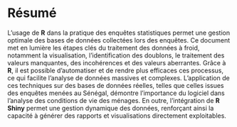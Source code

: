# Résumé {-}

L'usage de **R** dans la pratique des enquêtes statistiques permet une gestion optimale des bases de données collectées lors des enquêtes. Ce document met en lumière les étapes clés du traitement des données à froid, notamment la visualisation, l’identification des doublons, le traitement des valeurs manquantes, des incohérences et des valeurs aberrantes. Grâce à **R**, il est possible d'automatiser et de rendre plus efficaces ces processus, ce qui facilite l'analyse de données massives et complexes. L'application de ces techniques sur des bases de données réelles, telles que celles issues des enquêtes menées au Sénégal, démontre l'importance du logiciel dans l'analyse des conditions de vie des ménages. En outre, l'intégration de **R Shiny** permet une gestion dynamique des données, renforçant ainsi la capacité à générer des rapports et visualisations directement exploitables.